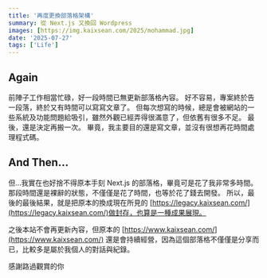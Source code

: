 ```yaml
---
title: '再度更換部落格架構'
summary: 從 Next.js 又換回 Wordpress
images: [https://img.kaixsean.com/2025/mohammad.jpg]
date: '2025-07-27'
tags: ['Life']
---
```


## Again

前陣子工作相當忙碌，好一段時間已無更新部落格內容。
好不容易，專案終於告一段落，終於又有時間可以寫寫文章了。
但每次想寫的時候，總是會被網站的一些系統及功能問題給吸引，雖然外觀已經弄得很滿意了，但依舊有很多不足。
最後，還是決定再搬一次。
畢竟，我主要目的還是寫文章，並沒有很想再花時間處理程式碼。

## And Then...

但...我實在也好捨不得原本手刻 Next.js 的部落格，畢竟可是花了我非常多時間。
那段時間還是裸辭的狀態，不僅僅是花了時間，也等於花了錢去開發。
所以，最後的最後結果，就是把原本的換成現在所見的 [https://legacy.kaixsean.com/](https://legacy.kaixsean.com/)做封存，也算是一種成果展現。

之後本站不會再更新內容，但原本的 [https://www.kaixsean.com/](https://www.kaixsean.com/) 還是會持續經營，因為這個部落格不僅僅是分享而已，比較多是屬於我個人的對話與紀錄。

感謝路過觀賞的你
